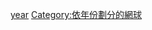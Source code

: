 {{Cat more|台維斯盃}}
{{Commons category|Davis Cup by year}}

[[Category:台維斯盃|year]]
[[Category:依年份劃分的網球|Category:依年份劃分的網球]]